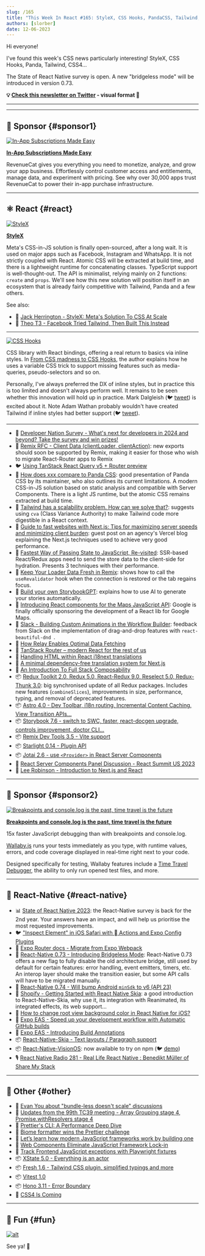 ```yaml
---
slug: /165
title: "This Week In React #165: StyleX, CSS Hooks, PandaCSS, Tailwind, Redux, Astro, Next.js, Remix, Storybook, State of React-Native, RN bridgeless mode, Skia text layouts, Expo EAS..."
authors: [slorber]
date: 12-06-2023
---
```


Hi everyone!

I've found this week's CSS news particularly interesting! StyleX, CSS Hooks, Panda, Tailwind, CSS4...

The State of React Native survey is open. A new "bridgeless mode" will be introduced in version 0.73.

<!-- truncate -->

**💡 [Check this newsletter on Twitter](https://slo.im/thread) - visual format 🎨**

---


<Support />

---

## 💸 Sponsor {#sponsor1}

[![In-App Subscriptions Made Easy](/emails/issues/165/RevenueCat.jpg)](https://www.revenuecat.com?utm_source=twir&utm_medium=sponsorship&utm_campaign=dec_23)

**[In-App Subscriptions Made Easy](https://www.revenuecat.com?utm_source=twir&utm_medium=sponsorship&utm_campaign=dec_23)**

RevenueCat gives you everything you need to monetize, analyze, and grow your app business. Effortlessly control customer access and entitlements, manage data, and experiment with pricing. See why over 30,000 apps trust RevenueCat to power their in-app purchase infrastructure.

---

## ⚛️ React {#react}

[![StyleX](/emails/issues/165/stylex.jpg)](https://github.com/facebook/stylex)

[**StyleX**](https://github.com/facebook/stylex)

Meta's CSS-in-JS solution is finally open-sourced, after a long wait. It is used on major apps such as Facebook, Instagram and WhatsApp. It is not strictly coupled with React. Atomic CSS will be extracted at build time, and there is a lightweight runtime for concatenating classes. TypeScript support is well-thought-out. The API is minimalist, relying mainly on 2 functions: `create` and `props`. We'll see how this new solution will position itself in an ecosystem that is already fairly competitive with Tailwind, Panda and a few others.

See also:

- 🎥 [Jack Herrington - StyleX: Meta's Solution To CSS At Scale](https://www.youtube.com/watch?v=6ZDiGtg1jN4)
- 🎥 [Theo T3 - Facebook Tried Tailwind, Then Built This Instead](https://www.youtube.com/watch?v=PHV94q7BivI)

---

[![CSS Hooks](/emails/issues/165/csshooks.jpg)](https://css-hooks.com/)

CSS library with React bindings, offering a real return to basics via inline styles. In [From CSS madness to CSS Hooks](https://nsaunders.dev/posts/css-madness-to-hooks), the author explains how he uses a variable CSS trick to support missing features such as media-queries, pseudo-selectors and so on.

Personally, I've always preferred the DX of inline styles, but in practice this is too limited and doesn't always perform well. It remains to be seen whether this innovation will hold up in practice. Mark Dalgleish (🐦 [tweet](https://twitter.com/markdalgleish/status/1729399475494608923)) is excited about it. Note Adam Wathan probably wouldn't have created Tailwind if inline styles had better support (🐦 [tweet](https://twitter.com/adamwathan/status/1732209400641724785)).

---

- 💸 [Developer Nation Survey - What's next for developers in 2024 and beyond? Take the survey and win prizes!](https://developereconomics.net/?member_id=thisweekinreact&utm_medium=nl_ad1)
- 👀 [Remix RFC - Client Data (clientLoader, clientAction)](https://github.com/remix-run/remix/discussions/7634): new exports should soon be supported by Remix, making it easier for those who wish to migrate React-Router apps to Remix
- 🐦 [Using TanStack React Query v5 + Router preview](https://twitter.com/tannerlinsley/status/1730621837212876829)
- 📜 [How does xxx compare to Panda CSS](https://www.astahmer.dev/posts/how-does-xxx-compares-to-panda-css): good presentation of Panda CSS by its maintainer, who also outlines its current limitations. A modern CSS-in-JS solution based on static analysis and compatible with Server Components. There is a light JS runtime, but the atomic CSS remains extracted at build time.
- 📜 [Tailwind has a scalability problem. How can we solve that?](https://byteofdev.com/posts/scale-tailwindcss/): suggests using `cva` (Class Variance Authority) to make Tailwind code more digestible in a React context.
- 📜 [Guide to fast websites with Next.js: Tips for maximizing server speeds and minimizing client burden](https://vercel.com/blog/guide-to-fast-websites-with-next-js-tips-for-maximizing-server-speeds): guest post on an agency's Vercel blog explaining the Next.js techniques used to achieve very good performance.
- 📜 [Fastest Way of Passing State to JavaScript, Re-visited](https://calendar.perfplanet.com/2023/fastest-way-passing-state-javascript-revisited/): SSR-based React/Redux apps need to send the store data to the client-side for hydration. Presents 3 techniques with their performance.
- 📜 [Keep Your Loader Data Fresh in Remix](https://sergiodxa.com/tutorials/keep-your-loader-data-fresh-in-remix): shows how to call the `useRevalidator` hook when the connection is restored or the tab regains focus.
- 📜 [Build your own StorybookGPT](https://storybook.js.org/blog/build-your-own-storybook-gpt/): explains how to use AI to generate your stories automatically.
- 📜 [Introducing React components for the Maps JavaScript API](https://cloud.google.com/blog/products/maps-platform/introducing-react-components-for-the-maps-javascript-api/): Google is finally officially sponsoring the development of a React lib for Google Maps.
- 📜 [Slack - Building Custom Animations in the Workflow Builder](https://slack.engineering/building-custom-animations-in-the-workflow-builder/): feedback from Slack on the implementation of drag-and-drop features with `react-beautiful-dnd `.
- 📜 [How Relay Enables Optimal Data Fetching](https://relay.dev/blog/2023/10/24/how-relay-enables-optimal-data-fetching/)
- 📜 [TanStack Router – modern React for the rest of us](https://swizec.com/blog/tanstack-router-modern-react-for-the-rest-of-us/)
- 📜 [Handling HTML within React i18next translations](https://rafaelcamargo.com/blog/handling-html-within-react-i18next-translations/)
- 📜 [A minimal dependency-free translation system for Next.js](https://www.thomasledoux.be/blog/minimal-dependency-free-translation-system-nextjs)
- 📜 [An Introduction To Full Stack Composability](https://www.smashingmagazine.com/2023/11/introduction-full-stack-composability/)
- 📦 [Redux Toolkit 2.0, Redux 5.0, React-Redux 9.0, Reselect 5.0, Redux-Thunk 3.0](https://github.com/reduxjs/redux-toolkit/releases/tag/v2.0.0): big synchronised update of all Redux packages. Includes new features (`combineSlices`), improvements in size, performance, typing, and removal of deprecated features.
- 📦 [Astro 4.0 - Dev Toolbar, i18n routing, Incremental Content Caching, View Transition APIs...](https://astro.build/blog/astro-4/)
- 📦 [Storybook 7.6 - switch to SWC, faster, react-docgen upgrade, controls improvement, doctor CLI...](https://storybook.js.org/blog/storybook-7-6/)
- 📦 [Remix Dev Tools 3.5 - Vite support](https://github.com/Code-Forge-Net/Remix-Dev-Tools/releases/tag/v3.5.0)
- 📦 [Starlight 0.14 - Plugin API](https://github.com/withastro/starlight/releases/tag/%40astrojs%2Fstarlight%400.14.0)
- 📦 [Jotai 2.6 - use `<Provider>` in React Server Components](https://github.com/pmndrs/jotai/releases/tag/v2.6.0)
- 🎥 [React Server Components Panel Discussion - React Summit US 2023](https://www.youtube.com/watch?v=ujaTs-5LEWM)
- 🎥 [Lee Robinson - Introduction to Next.js and React](https://www.youtube.com/@leerob)

<SubscribeFormEmbed placement="middle" />

---

## 💸 Sponsor {#sponsor2}

[![Breakpoints and console.log is the past, time travel is the future](/emails/issues/165/Breakpoints.jpg)](https://wallabyjs.com/?referrer=ThisWeekInReact1)

**[Breakpoints and console.log is the past, time travel is the future](https://wallabyjs.com/?referrer=ThisWeekInReact1)**

15x faster JavaScript debugging than with breakpoints and console.log.

[Wallaby.js](https://wallabyjs.com/?referrer=ThisWeekInReact1) runs your tests immediately as you type, with runtime values, errors, and code coverage displayed in real-time right next to your code.

Designed specifically for testing, Wallaby features include a [Time Travel Debugger](https://wallabyjs.com/docs/intro/time-travel-debugger.html?referrer=ThisWeekInReact1), the ability to only run opened test files, and more.

---

## 📱 React-Native {#react-native}

- 📊 [State of React Native 2023](https://survey.stateofreactnative.com/): the React-Native survey is back for the 2nd year. Your answers have an impact, and will help us prioritise the most requested improvements.
- 🐦 ["Inspect Element" in iOS Safari with  Actions and Expo Config Plugins](https://twitter.com/Baconbrix/status/1731407884624310708)
- 📖 [Expo Router docs - Migrate from Expo Webpack](https://docs.expo.dev/router/migrate/from-expo-webpack/)
- 💬 [React-Native 0.73 - Introducing Bridgeless Mode](https://github.com/reactwg/react-native-new-architecture/discussions/154): React-Native 0.73 offers a new flag to fully disable the old architecture bridge, still used by default for certain features: error handling, event emitters, timers, etc. An interop layer should make the transition easier, but some API calls will have to be migrated manually.
- 💬 [React-Native 0.74 - Will bump Android `minSdk` to v6 (API 23)](https://github.com/react-native-community/discussions-and-proposals/discussions/740)
- 📜 [Shopify - Getting Started with React Native Skia](https://shopify.engineering/getting-started-with-react-native-skia): a good introduction to React-Native-Skia, why use it, its integration with Reanimated, its integrated effects, its web support...
- 📜 [How to change root view background color in React Native for iOS?](https://www.oskarkwasniewski.dev/blog/react-native-change-native-background-color)
- 📜 [Expo EAS - Speed up your development workflow with Automatic GitHub builds](https://expo.dev/changelog/2023/11-29-automatic-github-builds)
- 📜 [Expo EAS - Introducing Build Annotations](https://expo.dev/changelog/2023/12-01-build-annotations)
- 📦 [React-Native-Skia - Text layouts / Paragraph support](https://shopify.github.io/react-native-skia/docs/text/paragraph/)
- 📦 [React-Native-VisionOS](https://github.com/callstack/react-native-visionos): now available to try on npm (🐦 [demo](https://twitter.com/o_kwasniewski/status/1729453555201802495))
- 🎙️ [React Native Radio 281 - Real Life React Native : Benedikt Müller of Share My Stack](https://reactnativeradio.com/episodes/rnr-281-real-life-react-native-benedikt-muller-of-share-my-stack)

---

## 🔀 Other {#other}

- 🧵 [Evan You about "bundle-less doesn't scale" discussions](https://twitter.com/youyuxi/status/1730537401217610234)
- 📜 [Updates from the 99th TC39 meeting - Array Grouping stage 4, Promise.withResolvers stage 4](https://dev.to/hemanth/updates-from-the-99th-tc39-meeting-15hn)
- 📜 [Prettier's CLI: A Performance Deep Dive](https://prettier.io/blog/2023/11/30/cli-deep-dive)
- 📜 [Biome formatter wins the Prettier challenge](https://biomejs.dev/blog/biome-wins-prettier-challenge/)
- 📜 [Let’s learn how modern JavaScript frameworks work by building one](https://nolanlawson.com/2023/12/02/lets-learn-how-modern-javascript-frameworks-work-by-building-one/)
- 📜 [Web Components Eliminate JavaScript Framework Lock-in](https://jakelazaroff.com/words/web-components-eliminate-javascript-framework-lock-in/)
- 📜 [Track Frontend JavaScript exceptions with Playwright fixtures](https://www.checklyhq.com/blog/track-frontend-javascript-exceptions-with-playwright/)
- 📦 [XState 5.0 - Everything is an actor](https://stately.ai/blog/2023-12-01-xstate-v5)
- 📦 [Fresh 1.6 - Tailwind CSS plugin, simplified typings and more](https://deno.com/blog/fresh-1.6)
- 📦 [Vitest 1.0](https://github.com/vitest-dev/vitest/releases/tag/v1.0.0)
- 📦 [Hono 3.11 - Error Boundary](https://github.com/honojs/hono/releases/tag/v3.11.0)
- 🎥 [CSS4 Is Coming](https://www.youtube.com/watch?v=j4mOm1qic7k)

---

## 🤭 Fun {#fun}

[![alt](/emails/issues/165/meme.jpg)](https://twitter.com/bndkt/status/1729743347370139940)

See ya! 👋
